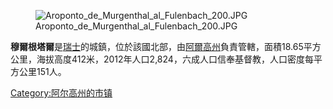 [[Image:Aroponto_de_Murgenthal_al_Fulenbach_200.JPG|right]]

'''穆爾根塔爾'''是[[瑞士|瑞士]]的城鎮，位於該國北部，由[[阿爾高州|阿爾高州]]負責管轄，面積18.65平方公里，海拔高度412米，2012年人口2,824，六成人口信奉基督教，人口密度每平方公里151人。

{{Switzerland-geo-stub}}
[[Category:阿尔高州的市镇|Category:阿尔高州的市镇]]
